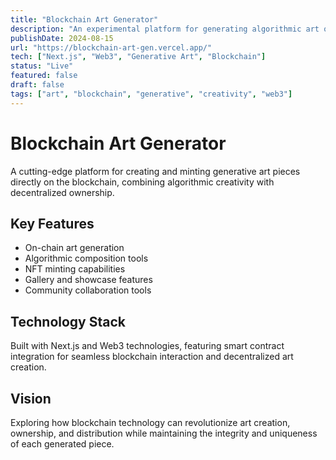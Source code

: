 ```yaml
---
title: "Blockchain Art Generator"
description: "An experimental platform for generating algorithmic art on the blockchain, exploring the intersection of generative art and decentralized technologies."
publishDate: 2024-08-15
url: "https://blockchain-art-gen.vercel.app/"
tech: ["Next.js", "Web3", "Generative Art", "Blockchain"]
status: "Live"
featured: false
draft: false
tags: ["art", "blockchain", "generative", "creativity", "web3"]
---
```


# Blockchain Art Generator

A cutting-edge platform for creating and minting generative art pieces directly on the blockchain, combining algorithmic creativity with decentralized ownership.

## Key Features

- On-chain art generation
- Algorithmic composition tools
- NFT minting capabilities
- Gallery and showcase features
- Community collaboration tools

## Technology Stack

Built with Next.js and Web3 technologies, featuring smart contract integration for seamless blockchain interaction and decentralized art creation.

## Vision

Exploring how blockchain technology can revolutionize art creation, ownership, and distribution while maintaining the integrity and uniqueness of each generated piece.